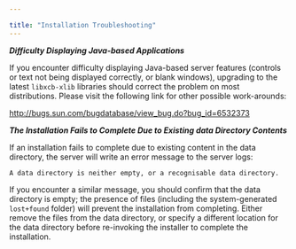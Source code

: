 ---

title: "Installation Troubleshooting"
---

<div id="installation_troubleshooting" class="registered_link"></div>

***Difficulty Displaying Java-based Applications***

If you encounter difficulty displaying Java-based server features (controls or text not being displayed correctly, or blank windows), upgrading to the latest `libxcb-xlib` libraries should correct the problem on most distributions. Please visit the following link for other possible work-arounds:

http://bugs.sun.com/bugdatabase/view_bug.do?bug_id=6532373

***The Installation Fails to Complete Due to Existing data Directory Contents***

If an installation fails to complete due to existing content in the data directory, the server will write an error message to the server logs:

`A data directory is neither empty, or a recognisable data directory.`

If you encounter a similar message, you should confirm that the data directory is empty; the presence of files (including the system-generated `lost+found` folder) will prevent the installation from completing. Either remove the files from the data directory, or specify a different location for the data directory before re-invoking the installer to complete the installation.